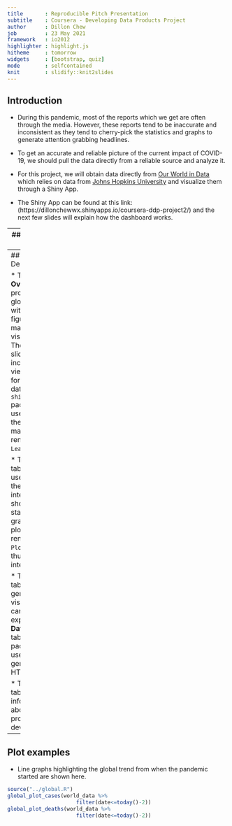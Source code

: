 ```yaml
---
title       : Reproducible Pitch Presentation
subtitle    : Coursera - Developing Data Products Project
author      : Dillon Chew
job         : 23 May 2021
framework   : io2012
highlighter : highlight.js
hitheme     : tomorrow
widgets     : [bootstrap, quiz]
mode        : selfcontained
knit        : slidify::knit2slides
---
```

## Introduction

* During this pandemic, most of the reports which we get are often through the media. However, these reports tend to be inaccurate and inconsistent as they tend to cherry-pick the statistics and graphs to generate attention grabbing headlines. 

* To get an accurate and reliable picture of the current impact of COVID-19, we should pull the data directly from a reliable source and analyze it. 

* For this project, we will obtain data directly from [Our World in Data](https://ourworldindata.org/coronavirus-source-data) which relies on data from [Johns Hopkins University](https://coronavirus.jhu.edu/map.html) and visualize them through a Shiny App. 

* The Shiny App can be found at this link: (https://dillonchewwx.shinyapps.io/coursera-ddp-project2/) and the next few slides will explain how the dashboard works.

---
## Dashboard Outline

![Dashboard Outline Source: https://dillonchewwx.shinyapps.io/coursera-ddp-project2/](https://raw.githubusercontent.com/dillonchewwx/coursera-ddp-project2/main/Slidify/overview.jpg)

---
## Dashboard Description

* The **Overview** tab provides a global outlook with key figures and map/graph visualizations. There is also a slider bar included to view the data for certain dates. The `shinydashboard` package was used to build the UI and the map was rendered using `Leaflet`. 

* The **Country** tab allows the user to select the country of interest and shows the key statistics and graphs. The plots are rendered with `Plotly` and thus are interactive. 

* The full data table for generating the visualizations can be explored in the **Data Table** tab. The `DT` package was used to generate the HTML table.

* The **About** tab contains information about the project and the developer.

---
## Plot examples

* Line graphs highlighting the global trend from when the pandemic started are shown here.
```r
source("../global.R")
global_plot_cases(world_data %>%
                      filter(date<=today()-2))
global_plot_deaths(world_data %>%
                      filter(date<=today()-2))
```